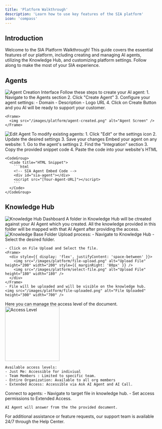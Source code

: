 ```yaml
---
title: 'Platform Walkthrough'
description: 'Learn how to use key features of the SIA platform'
icon: 'compass'
---
```



## Introduction

Welcome to the SIA Platform Walkthrough! This guide covers the essential features of our platform, including creating and managing AI agents, utilizing the Knowledge Hub, and customizing platform settings. Follow along to make the most of your SIA experience.

## Agents

<Frame>
  <img src="/images/platform/agents.png" alt="Agent Creation Interface" />
</Frame>

<AccordionGroup>
  <Accordion icon="robot" title="Creating an Agent">
    Follow these steps to create your AI agent:
    1. Navigate to the Agents section
    2. Click "Create Agent"
    3. Configure your agent settings:
       - Domain
       - Description
       - Logo URL
    4. Click on Create Button and you AI will be ready to support your customer. 
    
    
    <Frame>
      <img src="/images/platform/agent-created.png" alt="Agent Screen" />
    </Frame>

  </Accordion>
  
  <Accordion icon="pen-to-square" title="Editing an Agent">
  <Frame>
    <img src="/images/platform/edit-agent.png" alt ="Edit Agent" />
  </Frame>
    To modify existing agents:
    1. Click "Edit" or the settings icon
    2. Update the desired settings
    3. Save your changes
 
  </Accordion>

  <Accordion icon="code" title="Website Integration">
    Embed your agent on any website:
    1. Go to the agent's settings
    2. Find the "Integration" section
    3. Copy the provided snippet code
    4. Paste the code into your website's HTML

    <CodeGroup>
      <Code title="HTML Snippet">
        ```html
        <!-- SIA Agent Embed Code -->
        <div id="sia-agent"></div>
        <script src="[Your-Agent-URL]"></script>
        ```
      </Code>
    </CodeGroup>
  </Accordion>
</AccordionGroup>

## Knowledge Hub

<Frame>
  <img src="/images/platform/kb.png" alt="Knowledge Hub Dashboard" />
</Frame>
A folder in Knowledge Hub will be ctreated against your AI Agent which you created.
All the knowledge provided in this folder will be mapped with that AI Agent after providing the access. 
<AccordionGroup>
  <Accordion title="Document Upload" icon="file-arrow-up">
    <Frame>
    <img src ="/images/platform/kb-folder.png" alt="Knowledge Base Folder" />
    </Frame>
    Upload process:
    - Navigate to Knowledge Hub
    - Select the desired folder. 
      
    - Click on File Upload and Select the file.
    <Frame>
      <div style={{ display: 'flex', justifyContent: 'space-between' }}>
        <img src="/images/platform/file-upload.png" alt="Upload File" height="200" width="200" style={{ marginRight: '80px' }} />
        <img src="/images/platform/select-file.png" alt="Upload File" height="180" width="180" />
      </div>
    </Frame>
    - File will be uploaded and will be visible on the knowledge hub.
    <img src="/images/platform/file-uploaded.png" alt="File Uploaded" height="300" width="700" />

  </Accordion>

  <Accordion title="Access Levels" icon="lock">
  Here you can manage the access level of the document.
  <img src="/images/platform/access-level.png" alt="Access Level" height="180" width="180"/>
  
    Available access levels:
    - Just Me: Accessible for indiviual 
    - Team Members : Limited to specific team.
    - Entire Organization: Available to all org members
    - Extended Access: Accessible via Ask AI Agent and AI Call. 
  </Accordion>

  <Accordion title="Knowledge Base Integration" icon="link">
    Connect to agents:
    - Navigate to target file in knowledge hub.
    - Set access permissions to Extended Access.

    AI Agent will answer from the the provided document.
  </Accordion>
</AccordionGroup>


<Note>
  For additional assistance or feature requests, our support team is available 24/7 through the Help Center.
</Note> 